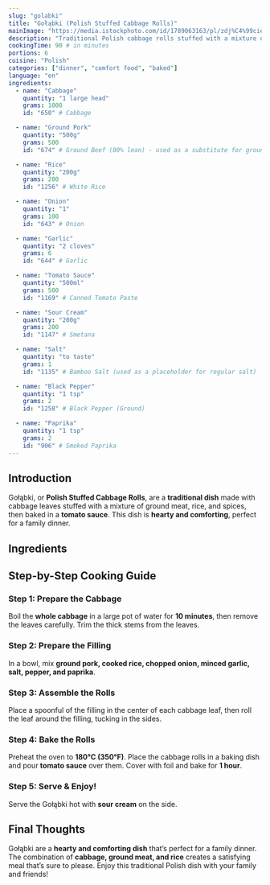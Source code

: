 ```yaml
---
slug: "golabki"
title: "Gołąbki (Polish Stuffed Cabbage Rolls)"
mainImage: "https://media.istockphoto.com/id/1789063163/pl/zdj%C4%99cie/go%C5%82%C4%85bki-bia%C5%82e.webp?s=2048x2048&w=is&k=20&c=JRsWaTG_eoIX7R99bcVJCUPKbjOOteuoKR99KWTakB0="
description: "Traditional Polish cabbage rolls stuffed with a mixture of ground meat, rice, and spices, baked in a tomato sauce."
cookingTime: 90 # in minutes
portions: 6
cuisine: "Polish"
categories: ["dinner", "comfort food", "baked"]
language: "en"
ingredients:
  - name: "Cabbage"
    quantity: "1 large head"
    grams: 1000
    id: "650" # Cabbage

  - name: "Ground Pork"
    quantity: "500g"
    grams: 500
    id: "674" # Ground Beef (80% lean) - used as a substitute for ground pork

  - name: "Rice"
    quantity: "200g"
    grams: 200
    id: "1256" # White Rice

  - name: "Onion"
    quantity: "1"
    grams: 100
    id: "643" # Onion

  - name: "Garlic"
    quantity: "2 cloves"
    grams: 6
    id: "644" # Garlic

  - name: "Tomato Sauce"
    quantity: "500ml"
    grams: 500
    id: "1169" # Canned Tomato Paste

  - name: "Sour Cream"
    quantity: "200g"
    grams: 200
    id: "1147" # Smetana

  - name: "Salt"
    quantity: "to taste"
    grams: 1
    id: "1135" # Bamboo Salt (used as a placeholder for regular salt)

  - name: "Black Pepper"
    quantity: "1 tsp"
    grams: 2
    id: "1258" # Black Pepper (Ground)

  - name: "Paprika"
    quantity: "1 tsp"
    grams: 2
    id: "906" # Smoked Paprika
---
```



## Introduction

Gołąbki, or **Polish Stuffed Cabbage Rolls**, are a **traditional dish** made with cabbage leaves stuffed with a mixture of ground meat, rice, and spices, then baked in a **tomato sauce**. This dish is **hearty and comforting**, perfect for a family dinner.

## Ingredients

<IngredientsList
  ingredients={frontmatter.ingredients}
  portions={frontmatter.portions}
/>

## Step-by-Step Cooking Guide

### Step 1: Prepare the Cabbage

Boil the **whole cabbage** in a large pot of water for **10 minutes**, then remove the leaves carefully. Trim the thick stems from the leaves.

<CookingStep action="boiling_vegetables_green" />

### Step 2: Prepare the Filling

In a bowl, mix **ground pork, cooked rice, chopped onion, minced garlic, salt, pepper, and paprika**.

<CookingStep action="mixing_bowl_vegetables_stirFry" />

### Step 3: Assemble the Rolls

Place a spoonful of the filling in the center of each cabbage leaf, then roll the leaf around the filling, tucking in the sides.

<CookingStep action="cutting_vegetables_lettuce" />

### Step 4: Bake the Rolls

Preheat the oven to **180°C (350°F)**. Place the cabbage rolls in a baking dish and pour **tomato sauce** over them. Cover with foil and bake for **1 hour**.

<CookingStep action="baking_oven_savory_rolls" />

### Step 5: Serve & Enjoy!

Serve the Gołąbki hot with **sour cream** on the side.

## Final Thoughts

Gołąbki are a **hearty and comforting dish** that’s perfect for a family dinner. The combination of **cabbage, ground meat, and rice** creates a satisfying meal that’s sure to please. Enjoy this traditional Polish dish with your family and friends!

<NutritionFacts ingredients={frontmatter.ingredients} />
